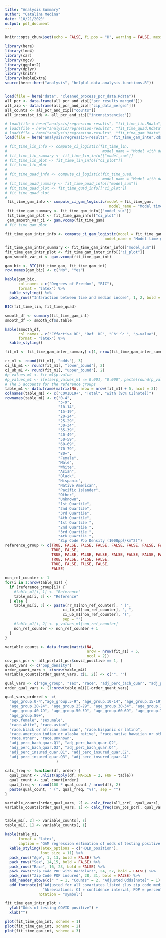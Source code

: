 ```yaml
---
title: "Analysis Summary"
author: "Catalina Medina"
date: "10/21/2020"
output: pdf_document
---
```



```r
knitr::opts_chunk$set(echo = FALSE, fi.pos = "H", warning = FALSE, message = FALSE, fig.align = "center")
```

```r
library(here)
library(lme4)
library(car)
library(mgcv)
library(ggplot2)
library(dplyr)
library(knitr)
library(kableExtra)
source(here::here("analysis", "helpful-data-analysis-functions.R"))


load(file = here("data", "cleaned_process_pcr_data.Rdata"))
all_pcr <- data.frame(all_pcr_and_zip[["pcr_results_merged"]])
all_zip <- data.frame(all_pcr_and_zip[["zip_data_merged"]])
all_counts <- all_pcr_and_zip[["counts"]]
all_inconsist_ids <- all_pcr_and_zip[["inconsistencies"]]

# load(file = here("analysis/regression-results", "fit_time_lin.Rdata"))
# load(file = here("analysis/regression-results", "fit_time_quad.Rdata"))
# load(file = here("analysis/regression-results", "fit_time_gam.Rdata"))
load(file = here("analysis/regression-results", "fit_time_gam_inter.Rdata"))
```



```r

# fit_time_lin_info <- compute_ci_logistic(fit_time_lin,
#                                           model_name = "Model with days as linear predictor")
# fit_time_lin_summary <- fit_time_lin_info[["model_sum"]]
# fit_time_lin_plot <- fit_time_lin_info[["ci_plot"]]
# fit_time_lin_plot
# 
# fit_time_quad_info <- compute_ci_logistic(fit_time_quad,
#                                           model_name = "Model with days as quad predictor")
# fit_time_quad_summary <- fit_time_quad_info[["model_sum"]]
# fit_time_quad_plot <- fit_time_quad_info[["ci_plot"]]
# fit_time_quad_plot
# 
 fit_time_gam_info <- compute_ci_gam_logistic(model = fit_time_gam,
                                               model_name = "Model time gam no interaction")
 fit_time_gam_summary <- fit_time_gam_info[["model_sum"]]
 fit_time_gam_plot <- fit_time_gam_info[["ci_plot"]]
 gam_smooth_var_ci <- gam.vcomp(fit_time_gam)
# fit_time_gam_plot

fit_time_gam_inter_info <- compute_ci_gam_logistic(model = fit_time_gam_int, 
                                             model_name = "Model time gam with interaction between days and median income")

fit_time_gam_inter_summary <- fit_time_gam_inter_info[["model_sum"]]
fit_time_gam_inter_plot <- fit_time_gam_inter_info[["ci_plot"]]
gam_smooth_var_ci <- gam.vcomp(fit_time_gam_int)
```



```r


gam_bic <- BIC(fit_time_gam, fit_time_gam_int) 
row.names(gam_bic) <- c("No", "Yes")

kable(gam_bic,
      col.names = c("Degrees of Freedom", "BIC"),
      format = "latex") %>%
  kable_styling() %>%
  pack_rows("Interaction between time and median income", 1, 2, bold = FALSE)

BIC(fit_time_lin, fit_time_quad)
```


```r
smooth_df <- summary(fit_time_gam_int)
smooth_df <- smooth_df$s.table

kable(smooth_df,
      col.names = c("Effective DF", "Ref. DF", "Chi Sq.", "p-value"),
      format = "latex") %>%
  kable_styling() 
```


```r


fit_m1 <- fit_time_gam_inter_summary[-c(1, nrow(fit_time_gam_inter_summary)), ]

rr_m1 <- round(fit_m1[, "odds"], 3)
ci_lb_m1 <- round(fit_m1[, "lower_bound"], 2)
ci_ub_m1 <- round(fit_m1[, "upper_bound"], 2)
#p_values_m1 <- fit_m1$p.value
#p_values_m1 <- ifelse(p_values_m1 <= 0.001, "0.000", paste(round(p_values_m1, 3)))
# The 5 accounts for the reference groups
table_m1 <- data.frame(matrix(NA, nrow = nrow(fit_m1) + 5, ncol = 3))
colnames(table_m1) <- c("COVID19+", "Total", "with (95% CI[note])")
rownames(table_m1) <- c("0-4",
                        "5-9",
                        "10-14",
                        "15-19",
                        "20-24",
                        "25-29",
                        "30-34",
                        "35-39",
                        "40-49",
                        "50-59",
                        "60-69",
                        "70-79",
                        "80+",
                        "Female",
                        "Male",
                        "White",
                        "Asian",
                        "Black",
                        "Hispanic",
                        "Native American",
                        "Pacific Islander",
                        "Other",
                        "Unknown",
                        "1st Quartile",
                        "2nd Quartile",
                        "3rd Quartile",
                        "4th Quartile",
                        "1st Quartile ",
                        "2nd Quartile ",
                        "3rd Quartile ",
                        "4th Quartile ",
                        "Zip Code Pop Density (1000ppl/km^2)")
reference_group <- c(TRUE, FALSE, FALSE, FALSE, FALSE, FALSE, FALSE, FALSE, FALSE, FALSE, FALSE, FALSE, FALSE,
                     TRUE, FALSE,
                     TRUE, FALSE, FALSE, FALSE, FALSE, FALSE, FALSE, FALSE,
                     TRUE, FALSE, FALSE, FALSE,
                     TRUE, FALSE, FALSE, FALSE,
                     FALSE)
          
non_ref_counter <- 1
for(i in 1:nrow(table_m1)) {
  if (reference_group[i]) {
    #table_m1[i, 1] <- "Reference"
    table_m1[i, 3] <- "Reference"
  } else {
    table_m1[i, 3] <- paste(rr_m1[non_ref_counter], " (", 
                          ci_lb_m1[non_ref_counter], ", ", 
                          ci_ub_m1[non_ref_counter], ")", 
                          sep = "")
    #table_m1[i, 2] <- p_values_m1[non_ref_counter]
    non_ref_counter <- non_ref_counter + 1
  }
}      

variable_counts <- data.frame(matrix(NA, 
                                     nrow = nrow(fit_m1) + 5,
                                     ncol = 2))
cov_pos_pcr <- all_pcr[all_pcr$covid_positive == 1, ]
quant_vars <- c("pop_density")
order_quant_vars <- c(nrow(table_m1))
variable_counts[order_quant_vars, c(1, 2)] <- c("", "")

qual_vars <- c("age_group", "sex", "race", "adj_perc_bach_quar", "adj_perc_insured_quar")
order_qual_vars <- (1:nrow(table_m1))[-order_quant_vars]

qual_vars_ordered <- c(
  "age_group.0-4","age_group.5-9", "age_group.10-14", "age_group.15-19",
  "age_group.20-24", "age_group.25-29", "age_group.30-34", "age_group.35-39",
  "age_group.40-49", "age_group.50-59", "age_group.60-69", "age_group.70-79",
  "age_group.80+", 
  "sex.female", "sex.male", 
  "race.white", "race.asian",
  "race.black or african american", "race.hispanic or latino",
  "race.american indian or alaska native", "race.native hawaiian or other pacific islander",
  "race.other", "race.unknown",
  "adj_perc_bach_quar.Q1", "adj_perc_bach_quar.Q2",
  "adj_perc_bach_quar.Q3", "adj_perc_bach_quar.Q4",
  "adj_perc_insured_quar.Q1", "adj_perc_insured_quar.Q2",
  "adj_perc_insured_quar.Q3", "adj_perc_insured_quar.Q4"
                       )
 
calc_freq <- function(df, order) {
  qual_count <- unlist(apply(df, MARGIN = 2, FUN = table))
  qual_count <- qual_count[order]
  qual_freq <- round(100 * qual_count / nrow(df), 2)
  paste(qual_count, " (", qual_freq, "%)", sep = "")
}

variable_counts[order_qual_vars, 2] <- calc_freq(all_pcr[, qual_vars], qual_vars_ordered)
variable_counts[order_qual_vars, 1] <- calc_freq(cov_pos_pcr[, qual_vars], qual_vars_ordered)


table_m1[, 2] <- variable_counts[, 2]
table_m1[, 1] <- variable_counts[, 1]

kable(table_m1, 
      format = "latex", 
      caption = "GAM regression estimation of odds of testing positive for covid in Orange county from March 1st to August 16, 2020. Model has a smooth term for time and an interaction between median income and time.") %>%
  kable_styling(latex_options = c("HOLD_position"),
                font_size = 11) %>%
  pack_rows("Age", 1, 13, bold = FALSE) %>%
  pack_rows("Sex", 14,15, bold = FALSE) %>%
  pack_rows("Race", 16, 23, bold = FALSE) %>%
  pack_rows("Zip Code POP with Bachelors", 24, 27, bold = FALSE) %>%
  pack_rows("Zip Code POP insured", 28, 31, bold = FALSE) %>% 
  add_header_above(c(" " = 1, "Counts" = 2, "Adjusted Odds[note]" = 1), line = FALSE) %>% 
  add_footnote(c("Adjusted for all covariates listed plus zip code median income and time of test in days", 
                 "Abreviations: CI = confidence interval, POP = percentage of population"),
               notation = "symbol")                 
```


```r
fit_time_gam_inter_plot +
  ylab("Odds of testing COVID positive") +
  xlab("")
```

```r

plot(fit_time_gam_int, scheme = 1)
plot(fit_time_gam_int, scheme = 2)
plot(fit_time_gam_int, scheme = 3)

```





















